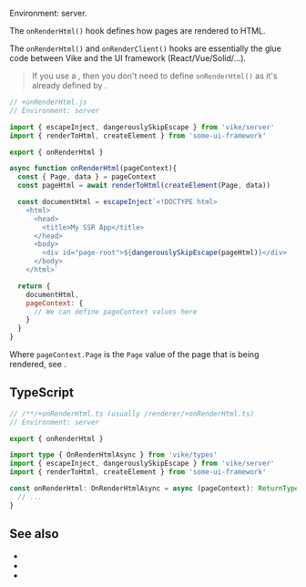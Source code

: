 
Environment: server.

The `onRenderHtml()` hook defines how pages are rendered to HTML.

The `onRenderHtml()` and <Link href="/onRenderClient">`onRenderClient()`</Link> hooks are essentially the glue code between Vike and the UI framework (React/Vue/Solid/...).

> If you use a <UiFrameworkExtension/>, then you don't need to define `onRenderHtml()` as it's already defined by <UiFrameworkExtension name noLink />.

```js
// +onRenderHtml.js
// Environment: server

import { escapeInject, dangerouslySkipEscape } from 'vike/server'
import { renderToHtml, createElement } from 'some-ui-framework'

export { onRenderHtml }

async function onRenderHtml(pageContext){
  const { Page, data } = pageContext
  const pageHtml = await renderToHtml(createElement(Page, data))

  const documentHtml = escapeInject`<!DOCTYPE html>
    <html>
      <head>
        <title>My SSR App</title>
      </head>
      <body>
        <div id="page-root">${dangerouslySkipEscape(pageHtml)}</div>
      </body>
    </html>`

  return {
    documentHtml,
    pageContext: {
      // We can define pageContext values here
    }
  }
}
```

Where `pageContext.Page` is the `Page` value of the page that is being rendered, see <Link href="/Page" />.


## TypeScript

```ts
// /**/+onRenderHtml.ts (usually /renderer/+onRenderHtml.ts)
// Environment: server

export { onRenderHtml }

import type { OnRenderHtmlAsync } from 'vike/types'
import { escapeInject, dangerouslySkipEscape } from 'vike/server'
import { renderToHtml, createElement } from 'some-ui-framework'

const onRenderHtml: OnRenderHtmlAsync = async (pageContext): ReturnType<OnRenderHtmlAsync> => {
  // ...
}
```

<HookTypeScriptHints hookTypeName="OnRenderHtmlAsync" />


## See also

 - <Link href="/onRenderClient" />
 - <Link href="/Page" />
 - <Link href="/pageContext" />
